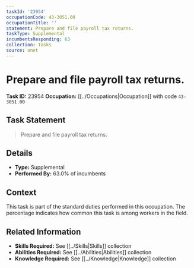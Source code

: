 ```yaml
---
taskId: '23954'
occupationCode: 43-3051.00
occupationTitle: ''
statement: Prepare and file payroll tax returns.
taskType: Supplemental
incumbentsResponding: 63
collection: Tasks
source: onet
---
```

# Prepare and file payroll tax returns.

**Task ID:** 23954
**Occupation:** [[../Occupations|Occupation]] with code `43-3051.00`

## Task Statement

> Prepare and file payroll tax returns.

## Details

- **Type:** Supplemental
- **Performed By:** 63.0% of incumbents

## Context

This task is part of the standard duties performed in this occupation. The percentage indicates how common this task is among workers in the field.

## Related Information

- **Skills Required:** See [[../Skills|Skills]] collection
- **Abilities Required:** See [[../Abilities|Abilities]] collection
- **Knowledge Required:** See [[../Knowledge|Knowledge]] collection
